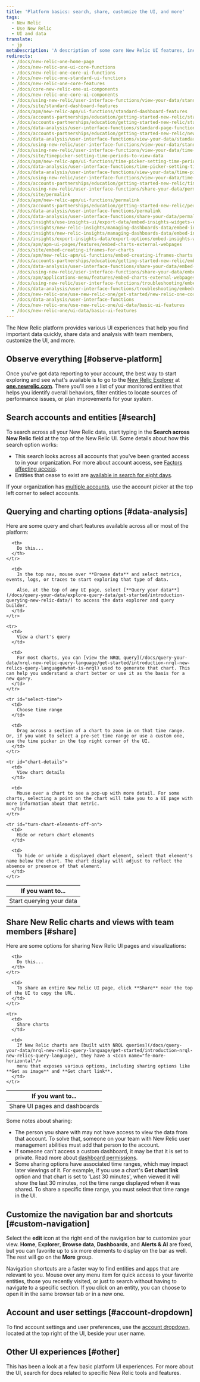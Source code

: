 ```yaml
---
title: 'Platform basics: search, share, customize the UI, and more'
tags:
  - New Relic 
  - Use New Relic 
  - UI and data
translate:
  - jp
metaDescription: 'A description of some core New Relic UI features, including chart features, search features, sharing options, account selection, and more.'
redirects:
  - /docs/new-relic-one-home-page
  - /docs/new-relic-one-ui-core-functions
  - /docs/new-relic-one-core-ui-functions
  - /docs/new-relic-one-standard-ui-functions
  - /docs/new-relic-one-core-features
  - /docs/core-new-relic-one-ui-components
  - /docs/new-relic-one-core-ui-components
  - /docs/using-new-relic/user-interface-functions/view-your-data/standard-new-relic-ui-page-functions
  - /docs/site/standard-dashboard-features
  - /docs/apm/new-relic-apm/ui-functions/standard-dashboard-features
  - /docs/accounts-partnerships/education/getting-started-new-relic/standard-dashboard-features
  - /docs/accounts-partnerships/education/getting-started-new-relic/standard-page-functions
  - /docs/data-analysis/user-interface-functions/standard-page-functions
  - /docs/accounts-partnerships/education/getting-started-new-relic/new-relic-user-interface
  - /docs/data-analysis/user-interface-functions/view-your-data/standard-page-functions
  - /docs/using-new-relic/user-interface-functions/view-your-data/standard-page-functions
  - /docs/using-new-relic/user-interface-functions/view-your-data/time-picker-set-time-periods-view-data
  - /docs/site/timepicker-setting-time-periods-to-view-data
  - /docs/apm/new-relic-apm/ui-functions/time-picker-setting-time-periods-view-data
  - /docs/data-analysis/user-interface-functions/time-picker-setting-time-periods-view-data
  - /docs/data-analysis/user-interface-functions/view-your-data/time-picker-setting-time-periods-view-data
  - /docs/using-new-relic/user-interface-functions/view-your-data/time-picker-setting-time-periods-view-data
  - /docs/accounts-partnerships/education/getting-started-new-relic/time-picker-setting-time-periods-view-data
  - /docs/using-new-relic/user-interface-functions/share-your-data/permalink-url-selected-time
  - /docs/site/permalink
  - /docs/apm/new-relic-apm/ui-functions/permalink
  - /docs/accounts-partnerships/education/getting-started-new-relic/permalink
  - /docs/data-analysis/user-interface-functions/permalink
  - /docs/data-analysis/user-interface-functions/share-your-data/permalink
  - /docs/insights/use-insights-ui/export-data/embed-insights-widgets-external-webpages
  - /docs/insights/new-relic-insights/managing-dashboards-data/embed-insights-widgets
  - /docs/insights/new-relic-insights/managing-dashboards-data/embed-insights-widgets-external-webpages
  - /docs/insights/export-insights-data/export-options/embed-insights-widgets-external-webpages
  - /docs/apm/apm-ui-pages/features/embed-charts-external-webpages
  - /docs/site/embed-creating-iframes-for-charts
  - /docs/apm/new-relic-apm/ui-functions/embed-creating-iframes-charts
  - /docs/accounts-partnerships/education/getting-started-new-relic/embed-creating-iframes-charts
  - /docs/data-analysis/user-interface-functions/share-your-data/embed-creating-iframes-charts
  - /docs/using-new-relic/user-interface-functions/share-your-data/embed-charts-external-webpages
  - /docs/apm/applications-menu/features/embed-charts-external-webpages
  - /docs/using-new-relic/user-interface-functions/troubleshooting/embedded-charts-are-missing-metrics
  - /docs/data-analysis/user-interface-functions/troubleshooting/embedded-charts-missing-metrics
  - /docs/new-relic-one/use-new-relic-one/get-started/new-relic-one-core-ui-components
  - /docs/data-analysis/user-interface-functions
  - /docs/new-relic-one/use-new-relic-one/ui-data/basic-ui-features
  - /docs/new-relic-one/ui-data/basic-ui-features
---
```


The New Relic platform provides various UI experiences that help you find important data quickly, share data and analysis with team members, customize the UI, and more. 

## Observe everything [#observe-platform]

Once you've got data reporting to your account, the best way to start exploring and see what's available is to go to the [New Relic Explorer](/docs/new-relic-one/use-new-relic-one/core-concepts/entity-explorer-view-performance-across-apps-services-hosts) at **[one.newrelic.com](https://one.newrelic.com/all-capabilities)**. There you'll see a list of your monitored entities that helps you identify overall behaviors, filter entities to locate sources of performance issues, or plan improvements for your system.

## Search accounts and entities [#search]

To search across all your New Relic data, start typing in the **Search across New Relic** field at the top of the New Relic UI. Some details about how this search option works:

* This search looks across all accounts that you've been granted access to in your organization. For more about account access, see [Factors affecting access](/docs/accounts/accounts-billing/general-account-settings/factors-affecting-access-features-data).
* Entities that cease to exist are [available in search for eight days](/docs/new-relic-one-entity-explorer#data-retention).

If your organization has [multiple accounts](/docs/accounts/accounts-billing/general-account-settings/factors-affecting-access-features-data), use the account picker at the top left corner to select accounts.

## Querying and charting options [#data-analysis]

Here are some query and chart features available across all or most of the platform:

<table>
  <thead>
    <tr>
      <th width={250}>
        If you want to...
      </th>

      <th>
        Do this...
      </th>
    </tr>
  </thead>

  <tbody>
    <tr>
      <td>
        Start querying your data
      </td>

      <td>
        In the top nav, mouse over **Browse data** and select metrics, events, logs, or traces to start exploring that type of data.

        Also, at the top of any UI page, select [**Query your data**](/docs/query-your-data/explore-query-data/get-started/introduction-querying-new-relic-data/) to access the data explorer and query builder.
      </td>
    </tr>

    <tr>
      <td>
        View a chart's query
      </td>

      <td>
        For most charts, you can [view the NRQL query](/docs/query-your-data/nrql-new-relic-query-language/get-started/introduction-nrql-new-relics-query-language#what-is-nrql) used to generate that chart. This can help you understand a chart better or use it as the basis for a new query.
      </td>
    </tr>

    <tr id="select-time">
      <td>
        Choose time range
      </td>

      <td>
        Drag across a section of a chart to zoom in on that time range. Or, if you want to select a pre-set time range or use a custom one, use the time picker in the top right corner of the UI.
      </td>
    </tr>

    <tr id="chart-details">
      <td>
        View chart details
      </td>

      <td>
        Mouse over a chart to see a pop-up with more detail. For some charts, selecting a point on the chart will take you to a UI page with more information about that metric.
      </td>
    </tr>

    <tr id="turn-chart-elements-off-on">
      <td>
        Hide or return chart elements
      </td>

      <td>
        To hide or unhide a displayed chart element, select that element's name below the chart. The chart display will adjust to reflect the absence or presence of that element.
      </td>
    </tr>
  </tbody>
</table>

## Share New Relic charts and views with team members [#share]

Here are some options for sharing New Relic UI pages and visualizations:

<table>
  <thead>
    <tr>
      <th width={250}>
        If you want to...
      </th>

      <th>
        Do this...
      </th>
    </tr>
  </thead>

  <tbody>
    <tr>
      <td id="permalink">
        Share UI pages and dashboards
      </td>

      <td>
        To share an entire New Relic UI page, click **Share** near the top of the UI to copy the URL.
      </td>
    </tr>

    <tr>
      <td>
        Share charts
      </td>

      <td>
        If New Relic charts are [built with NRQL queries](/docs/query-your-data/nrql-new-relic-query-language/get-started/introduction-nrql-new-relics-query-language), they have a <Icon name="fe-more-horizontal"/>
        menu that exposes various options, including sharing options like **Get as image** and **Get chart link**.
      </td>
    </tr>
  </tbody>
</table>

Some notes about sharing:

* The person you share with may not have access to view the data from that account. To solve that, someone on your team with New Relic user management abilities must add that person to the account.
* If someone can't access a custom dashboard, it may be that it is set to private. Read more about [dashboard permissions](/docs/query-your-data/explore-query-data/dashboards/introduction-dashboards#dashboards-permissions).
* Some sharing options have associated time ranges, which may impact later viewings of it. For example, if you use a chart's **Get chart link** option and that chart is set to 'Last 30 minutes', when viewed it will show the last 30 minutes, not the time range displayed when it was shared. To share a specific time range, you must select that time range in the UI.

## Customize the navigation bar and shortcuts [#custom-navigation]

Select the **edit** <Icon name="fe-edit-2"/>
icon at the right end of the navigation bar to customize your view. **Home**, **Explorer**, **Browse data**, **Dashboards**, and **Alerts & AI** are fixed, but you can favorite up to six more elements to display on the bar as well. The rest will go on the **More** group.

Navigation shortcuts are a faster way to find entities and apps that are relevant to you. Mouse over any menu item for quick access to your favorite entities, those you recently visited, or just to search without having to navigate to a specific section. If you click on an entity, you can choose to open it in the same browser tab or in a new one.

## Account and user settings [#account-dropdown]

To find account settings and user preferences, use the [account dropdown](/docs/using-new-relic/welcome-new-relic/get-started/glossary#account-dropdown), located at the top right of the UI, beside your user name.

## Other UI experiences [#other]

This has been a look at a few basic platform UI experiences. For more about the UI, search for docs related to specific New Relic tools and features.
